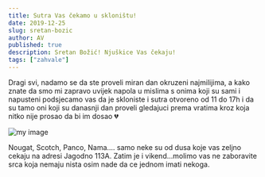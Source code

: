 ```yaml
---
title: Sutra Vas čekamo u skloništu!
date: 2019-12-25
slug: sretan-bozic
author: AV
published: true
description: Sretan Božić! Njuškice Vas čekaju!
tags: ["zahvale"]
---
```

Dragi svi,
nadamo se da ste proveli miran dan okruzeni najmilijima, a kako znate da smo mi zapravo uvijek napola u mislima s onima koji su sami i napusteni podsjecamo vas da je skloniste i sutra otvoreno od 11 do 17h i da su tamo oni koji su danasnji dan proveli gledajuci prema vratima kroz koja nitko nije prosao da bi im dosao 💔

![my image](./bozic.jpg)

Nougat, Scotch, Panco, Nama....
samo neke su od dusa koje vas zeljno cekaju na adresi Jagodno 113A. 
Zatim je i vikend...molimo vas ne zaboravite srca koja nemaju nista osim nade da ce jednom imati nekoga.